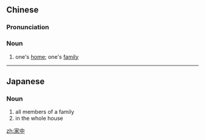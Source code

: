 ==Chinese==
{{zh-forms}}

===Pronunciation===
{{zh-pron
|m=jiāzhōng
|h=pfs=kâ-chûng
|cat=n
}}

===Noun===
{{zh-noun}}

# one's [[home]]; one's [[family]]

----

==Japanese==
{{ja-kanjitab|家|中}}

===Noun===
{{ja-noun|うちじゅう}}

# all members of a family
# in the whole house

[[zh:家中]]
